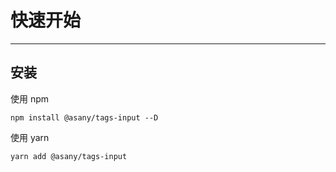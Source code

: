 
<Meta title="综述/快速开始" />

# 快速开始
---

## 安装

使用 npm 
```
npm install @asany/tags-input --D
```

使用 yarn
```
yarn add @asany/tags-input
```
